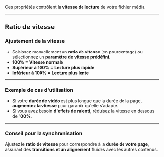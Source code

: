 Ces propriétés contrôlent la **vitesse de lecture** de votre fichier média.

***

## **Ratio de vitesse**

### **Ajustement de la vitesse**

* Saisissez manuellement un **ratio de vitesse** (en pourcentage) ou sélectionnez un **paramètre de vitesse prédéfini**.
* **100% = Vitesse normale**
* **Supérieur à 100% = Lecture plus rapide**
* **Inférieur à 100% = Lecture plus lente**

***

### **Exemple de cas d'utilisation**

* Si votre **durée de vidéo** est plus longue que la durée de la page, **augmentez la vitesse** pour garantir qu'elle s'adapte.
* Si vous avez besoin **d'effets de ralenti**, réduisez la vitesse en dessous de **100%**.

***

### **Conseil pour la synchronisation**

Ajustez le **ratio de vitesse** pour correspondre à la **durée de votre page**, assurant des **transitions et un alignement** fluides avec les autres contenus.
